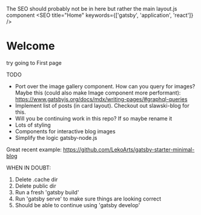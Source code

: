 

The SEO should probably not be in here but rather the main layout.js component
<SEO title="Home" keywords={['gatsby', 'application', 'react']} />

# Welcome
try going to <Link to="/why-not/">First page</Link>

TODO
- Port over the image gallery component. How can you query for images? Maybe this (could also make Image component more performant): https://www.gatsbyjs.org/docs/mdx/writing-pages/#graphql-queries
- Implement list of posts (in card layout). Checkout out slawski-blog for this.
- Will you be continuing work in this repo? If so maybe rename it
- Lots of styling
- Components for interactive blog images
- Simplify the logic gatsby-node.js

Great recent example: https://github.com/LekoArts/gatsby-starter-minimal-blog

WHEN IN DOUBT:
1) Delete .cache dir
2) Delete public dir
3) Run a fresh 'gatsby build'
4) Run 'gatsby serve' to make sure things are looking correct
4) Should be able to continue using 'gatsby develop'

<div style={{ maxWidth: '300px', marginBottom: '1.45rem' }}>
</div>
